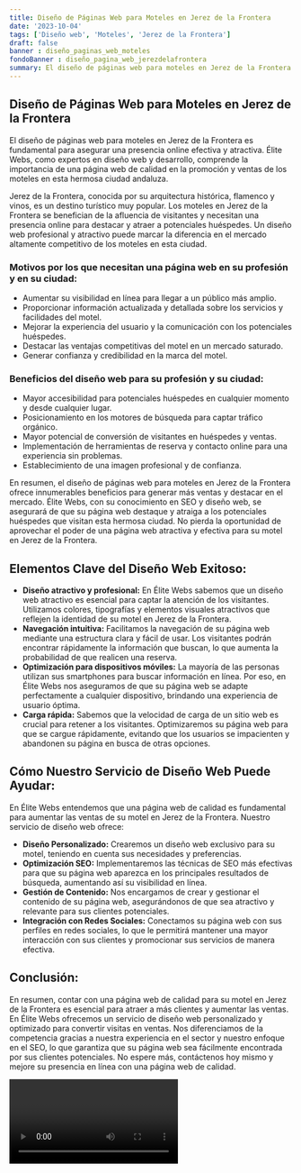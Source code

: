 ```yaml
---
title: Diseño de Páginas Web para Moteles en Jerez de la Frontera
date: '2023-10-04'
tags: ['Diseño web', 'Moteles', 'Jerez de la Frontera']
draft: false
banner : diseño_paginas_web_moteles
fondoBanner : diseño_pagina_web_jerezdelafrontera
summary: El diseño de páginas web para moteles en Jerez de la Frontera es fundamental para asegurar una presencia online efectiva y atractiva. Élite Webs, como expertos en diseño web y desarrollo, comprende la importancia de una página web de calidad en la promoción y ventas de los moteles en esta hermosa ciudad andaluza.
---
```


## Diseño de Páginas Web para Moteles en Jerez de la Frontera

El diseño de páginas web para moteles en Jerez de la Frontera es fundamental para asegurar una presencia online efectiva y atractiva. Élite Webs, como expertos en diseño web y desarrollo, comprende la importancia de una página web de calidad en la promoción y ventas de los moteles en esta hermosa ciudad andaluza.

Jerez de la Frontera, conocida por su arquitectura histórica, flamenco y vinos, es un destino turístico muy popular. Los moteles en Jerez de la Frontera se benefician de la afluencia de visitantes y necesitan una presencia online para destacar y atraer a potenciales huéspedes. Un diseño web profesional y atractivo puede marcar la diferencia en el mercado altamente competitivo de los moteles en esta ciudad.

### Motivos por los que necesitan una página web en su profesión y en su ciudad:

- Aumentar su visibilidad en línea para llegar a un público más amplio.
- Proporcionar información actualizada y detallada sobre los servicios y facilidades del motel.
- Mejorar la experiencia del usuario y la comunicación con los potenciales huéspedes.
- Destacar las ventajas competitivas del motel en un mercado saturado.
- Generar confianza y credibilidad en la marca del motel.

### Beneficios del diseño web para su profesión y su ciudad:

- Mayor accesibilidad para potenciales huéspedes en cualquier momento y desde cualquier lugar.
- Posicionamiento en los motores de búsqueda para captar tráfico orgánico.
- Mayor potencial de conversión de visitantes en huéspedes y ventas.
- Implementación de herramientas de reserva y contacto online para una experiencia sin problemas.
- Establecimiento de una imagen profesional y de confianza.

En resumen, el diseño de páginas web para moteles en Jerez de la Frontera ofrece innumerables beneficios para generar más ventas y destacar en el mercado. Élite Webs, con su conocimiento en SEO y diseño web, se asegurará de que su página web destaque y atraiga a los potenciales huéspedes que visitan esta hermosa ciudad. No pierda la oportunidad de aprovechar el poder de una página web atractiva y efectiva para su motel en Jerez de la Frontera.

<GifSeo />

<Cta />

## Elementos Clave del Diseño Web Exitoso:
- **Diseño atractivo y profesional:** En Élite Webs sabemos que un diseño web atractivo es esencial para captar la atención de los visitantes. Utilizamos colores, tipografías y elementos visuales atractivos que reflejen la identidad de su motel en Jerez de la Frontera.
- **Navegación intuitiva:** Facilitamos la navegación de su página web mediante una estructura clara y fácil de usar. Los visitantes podrán encontrar rápidamente la información que buscan, lo que aumenta la probabilidad de que realicen una reserva.
- **Optimización para dispositivos móviles:** La mayoría de las personas utilizan sus smartphones para buscar información en línea. Por eso, en Élite Webs nos aseguramos de que su página web se adapte perfectamente a cualquier dispositivo, brindando una experiencia de usuario óptima.
- **Carga rápida:** Sabemos que la velocidad de carga de un sitio web es crucial para retener a los visitantes. Optimizaremos su página web para que se cargue rápidamente, evitando que los usuarios se impacienten y abandonen su página en busca de otras opciones.

## Cómo Nuestro Servicio de Diseño Web Puede Ayudar:
En Élite Webs entendemos que una página web de calidad es fundamental para aumentar las ventas de su motel en Jerez de la Frontera. Nuestro servicio de diseño web ofrece:

- **Diseño Personalizado:** Crearemos un diseño web exclusivo para su motel, teniendo en cuenta sus necesidades y preferencias.
- **Optimización SEO:** Implementaremos las técnicas de SEO más efectivas para que su página web aparezca en los principales resultados de búsqueda, aumentando así su visibilidad en línea.
- **Gestión de Contenido:** Nos encargamos de crear y gestionar el contenido de su página web, asegurándonos de que sea atractivo y relevante para sus clientes potenciales.
- **Integración con Redes Sociales:** Conectamos su página web con sus perfiles en redes sociales, lo que le permitirá mantener una mayor interacción con sus clientes y promocionar sus servicios de manera efectiva.

## Conclusión:
En resumen, contar con una página web de calidad para su motel en Jerez de la Frontera es esencial para atraer a más clientes y aumentar las ventas. En Élite Webs ofrecemos un servicio de diseño web personalizado y optimizado para convertir visitas en ventas. Nos diferenciamos de la competencia gracias a nuestra experiencia en el sector y nuestro enfoque en el SEO, lo que garantiza que su página web sea fácilmente encontrada por sus clientes potenciales. No espere más, contáctenos hoy mismo y mejore su presencia en línea con una página web de calidad.

<Video />

<CtaBot job='Moteles' city='Jerez de la Frontera'/>

<Gmaps query='Jerez de la Frontera+españa+maps' />